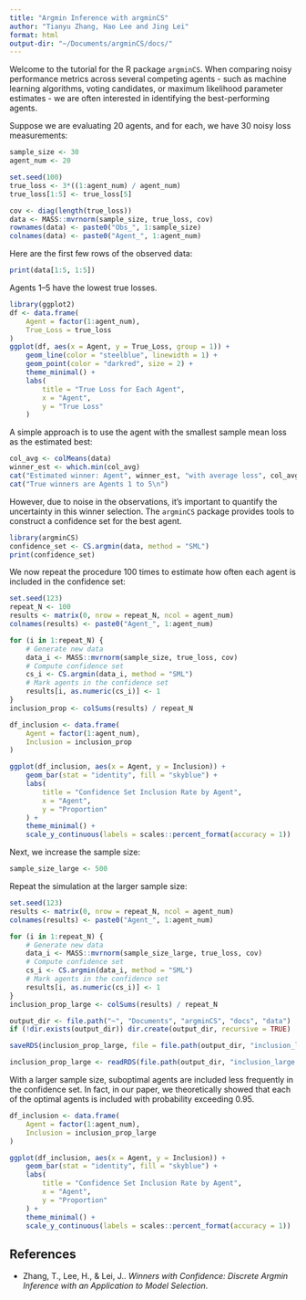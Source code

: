 ```yaml
---
title: "Argmin Inference with argminCS"
author: "Tianyu Zhang, Hao Lee and Jing Lei"
format: html
output-dir: "~/Documents/argminCS/docs/"
---
```


Welcome to the tutorial for the R package `argminCS`. When comparing noisy performance metrics across several competing agents - such as machine learning algorithms, voting candidates, or maximum likelihood parameter estimates - we are often interested in identifying the best-performing agents. 

Suppose we are evaluating 20 agents, and for each, we have 30 noisy loss measurements:

```r
sample_size <- 30
agent_num <- 20

set.seed(100)
true_loss <- 3*((1:agent_num) / agent_num)
true_loss[1:5] <- true_loss[5]

cov <- diag(length(true_loss))
data <- MASS::mvrnorm(sample_size, true_loss, cov)
rownames(data) <- paste0("Obs_", 1:sample_size)
colnames(data) <- paste0("Agent_", 1:agent_num)
```

Here are the first few rows of the observed data:
```r
print(data[1:5, 1:5])
```

Agents 1–5 have the lowest true losses.

```r
library(ggplot2)
df <- data.frame(
    Agent = factor(1:agent_num),
    True_Loss = true_loss
)
ggplot(df, aes(x = Agent, y = True_Loss, group = 1)) +
    geom_line(color = "steelblue", linewidth = 1) +
    geom_point(color = "darkred", size = 2) +
    theme_minimal() +
    labs(
        title = "True Loss for Each Agent",
        x = "Agent",
        y = "True Loss"
    )
```

A simple approach is to use the agent with the smallest sample mean loss as the estimated best:

```r
col_avg <- colMeans(data)
winner_est <- which.min(col_avg)
cat("Estimated winner: Agent", winner_est, "with average loss", col_avg[winner_est], "\n")
cat("True winners are Agents 1 to 5\n")

```

However, due to noise in the observations, it's important to quantify the uncertainty in this winner selection. The `argminCS` package provides tools to construct a confidence set for the best agent.


```r
library(argminCS)
confidence_set <- CS.argmin(data, method = "SML")
print(confidence_set)
```

We now repeat the procedure 100 times to estimate how often each agent is included in the confidence set:

```r
set.seed(123)
repeat_N <- 100
results <- matrix(0, nrow = repeat_N, ncol = agent_num)
colnames(results) <- paste0("Agent_", 1:agent_num)

for (i in 1:repeat_N) {
    # Generate new data
    data_i <- MASS::mvrnorm(sample_size, true_loss, cov)
    # Compute confidence set
    cs_i <- CS.argmin(data_i, method = "SML")
    # Mark agents in the confidence set
    results[i, as.numeric(cs_i)] <- 1
}
inclusion_prop <- colSums(results) / repeat_N
```

```r
df_inclusion <- data.frame(
    Agent = factor(1:agent_num),
    Inclusion = inclusion_prop
)

ggplot(df_inclusion, aes(x = Agent, y = Inclusion)) +
    geom_bar(stat = "identity", fill = "skyblue") +
    labs(
        title = "Confidence Set Inclusion Rate by Agent",
        x = "Agent",
        y = "Proportion"
    ) +
    theme_minimal() +
    scale_y_continuous(labels = scales::percent_format(accuracy = 1))
```

Next, we increase the sample size:

```r
sample_size_large <- 500
```

Repeat the simulation at the larger sample size:

```r
set.seed(123)
results <- matrix(0, nrow = repeat_N, ncol = agent_num)
colnames(results) <- paste0("Agent_", 1:agent_num)

for (i in 1:repeat_N) {
    # Generate new data
    data_i <- MASS::mvrnorm(sample_size_large, true_loss, cov)
    # Compute confidence set
    cs_i <- CS.argmin(data_i, method = "SML")
    # Mark agents in the confidence set
    results[i, as.numeric(cs_i)] <- 1
}
inclusion_prop_large <- colSums(results) / repeat_N

```

```r
output_dir <- file.path("~", "Documents", "argminCS", "docs", "data")
if (!dir.exists(output_dir)) dir.create(output_dir, recursive = TRUE)
```

```r

saveRDS(inclusion_prop_large, file = file.path(output_dir, "inclusion_large.rds"))
```

```r

inclusion_prop_large <- readRDS(file.path(output_dir, "inclusion_large.rds"))
```

With a larger sample size, suboptimal agents are included less frequently in the confidence set. In fact, in our paper, we theoretically showed that each of the optimal agents is included with probability exceeding 0.95.

```r
df_inclusion <- data.frame(
    Agent = factor(1:agent_num),
    Inclusion = inclusion_prop_large
)

ggplot(df_inclusion, aes(x = Agent, y = Inclusion)) +
    geom_bar(stat = "identity", fill = "skyblue") +
    labs(
        title = "Confidence Set Inclusion Rate by Agent",
        x = "Agent",
        y = "Proportion"
    ) +
    theme_minimal() +
    scale_y_continuous(labels = scales::percent_format(accuracy = 1))
```

## References

- Zhang, T., Lee, H., & Lei, J.. *Winners with Confidence: Discrete Argmin Inference with an Application to Model Selection*.


